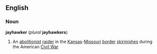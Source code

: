 ==English==
=== Noun ===
'''jayhawker''' (''plural'' '''jayhawkers''')

# An [[abolitionist]] [[raider]] in the [[Kansas]]-[[Missouri]] [[border]] [[skirmish]]es during the American [[Civil War]]